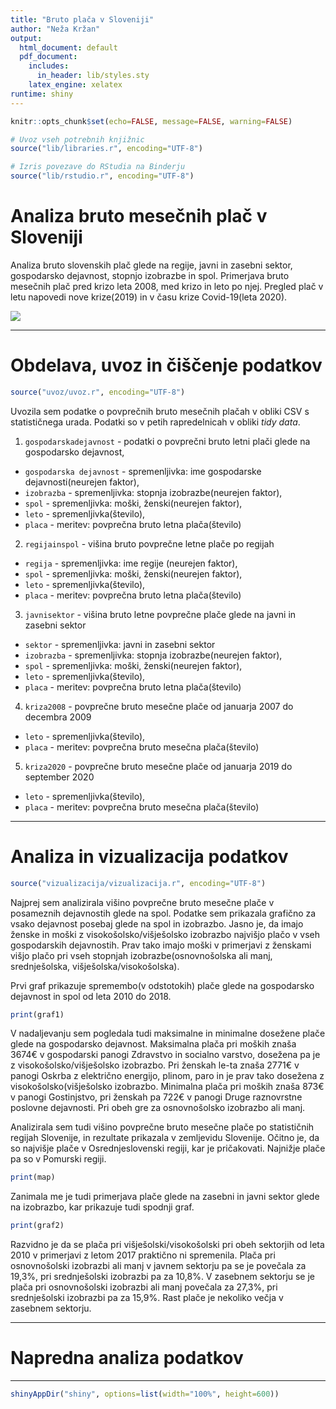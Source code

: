 ```yaml
---
title: "Bruto plača v Sloveniji"
author: "Neža Kržan"
output:
  html_document: default
  pdf_document:
    includes:
      in_header: lib/styles.sty
    latex_engine: xelatex
runtime: shiny
---
```


```r
knitr::opts_chunk$set(echo=FALSE, message=FALSE, warning=FALSE)

# Uvoz vseh potrebnih knjižnic
source("lib/libraries.r", encoding="UTF-8")
```

```r
# Izris povezave do RStudia na Binderju
source("lib/rstudio.r", encoding="UTF-8")
```

# Analiza bruto mesečnih plač v Sloveniji

Analiza bruto slovenskih plač glede na regije, javni in zasebni sektor, gospodarsko dejavnost, stopnjo izobrazbe in spol. Primerjava bruto mesečnih plač pred krizo leta 2008, med krizo in leto po njej. Pregled plač v letu napovedi nove krize(2019) in v času krize Covid-19(leta 2020).

![](slike/payday.jpg)

***

# Obdelava, uvoz in čiščenje podatkov

```r
source("uvoz/uvoz.r", encoding="UTF-8")
```

Uvozila sem podatke o povprečnih bruto mesečnih plačah v obliki CSV s statističnega
urada. Podatki so v petih rapredelnicah v obliki *tidy data*.

1. `gospodarskadejavnost` - podatki o povprečni bruto letni plači glede na gospodarsko dejavnost,
  - `gospodarska dejavnost` - spremenljivka: ime gospodarske dejavnosti(neurejen faktor),
  - `izobrazba` - spremenljivka: stopnja izobrazbe(neurejen faktor),
  - `spol` - spremenljivka: moški, ženski(neurejen faktor),
  - `leto` - spremenljivka(število),
  - `placa` - meritev: povprečna bruto letna plača(število)

2. `regijainspol` - višina bruto povprečne letne plače po regijah 
  - `regija` -  spremenljivka: ime regije (neurejen faktor),
  - `spol` - spremenljivka: moški, ženski(neurejen faktor),
  - `leto` - spremenljivka(število),
  - `placa` - meritev: povprečna bruto letna plača(število)
  
3. `javnisektor` - višina bruto letne povprečne plače glede na javni in zasebni sektor
  - `sektor` - spremenljivka: javni in zasebni sektor
  - `izobrazba` - spremenljivka: stopnja izobrazbe(neurejen faktor),
  - `spol` - spremenljivka: moški, ženski(neurejen faktor),
  - `leto` - spremenljivka(število),
  - `placa` - meritev: povprečna bruto letna plača(število)
  
4. `kriza2008` - povprečne bruto mesečne plače od januarja 2007 do decembra 2009
  - `leto` - spremenljivka(število),
  - `placa` - meritev: povprečna bruto mesečna plača(število)
  
5. `kriza2020` - povprečne bruto mesečne plače od januarja 2019 do september 2020
  - `leto` - spremenljivka(število),
  - `placa` - meritev: povprečna bruto mesečna plača(število)

***

# Analiza in vizualizacija podatkov

```r
source("vizualizacija/vizualizacija.r", encoding="UTF-8")
```

Najprej sem analizirala višino povprečne bruto mesečne plače v posameznih dejavnostih glede na spol. Podatke sem prikazala grafično za vsako dejavnost posebaj glede na spol in izobrazbo. Jasno je, da imajo ženske in moški z visokošolsko/višješolsko izobrazbo najvišjo plačo v vseh gospodarskih dejavnostih. Prav tako imajo moški v primerjavi z ženskami višjo plačo pri vseh stopnjah izobrazbe(osnovnošolska ali manj, srednješolska, višješolska/visokošolska).

Prvi graf prikazuje spremembo(v odstotokih) plače glede na gospodarsko dejavnost in spol od leta 2010 do 2018.

```r
print(graf1)
```

V nadaljevanju sem pogledala tudi maksimalne in minimalne dosežene plače glede na gospodarsko dejavnost. 
Maksimalna plača pri moških znaša 3674€ v gospodarski panogi Zdravstvo in socialno varstvo, dosežena pa je z visokošolsko/višješolsko izobrazbo. Pri ženskah le-ta znaša 2771€ v panogi Oskrba z električno energijo, plinom, paro in je prav tako dosežena z visokošolsko(višješolsko izobrazbo. 
Minimalna plača pri moških znaša 873€ v panogi Gostinjstvo, pri ženskah pa 722€ v panogi Druge raznovrstne poslovne dejavnosti. Pri obeh gre za osnovnošolsko izobrazbo ali manj.

Analizirala sem tudi višino povprečne bruto mesečne plače po statističnih regijah Slovenije, in rezultate prikazala v zemljevidu Slovenije. Očitno je, da so najvišje plače v Osrednjeslovenski regiji, kar je pričakovati. Najnižje plače pa so v Pomurski regiji. 

```r
print(map)
```

Zanimala me je tudi primerjava plače glede na zasebni in javni sektor glede na izobrazbo, kar prikazuje tudi spodnji graf.


```r
print(graf2)
```

Razvidno je da se plača pri višješolski/visokošolski pri obeh sektorjih od leta 2010 v primerjavi z letom 2017 praktično ni spremenila. Plača pri osnovnošolski izobrazbi ali manj  v javnem sektorju pa se je povečala za 19,3%, pri srednješolski izobrazbi pa za 10,8%. V zasebnem sektorju se je plača pri osnovnošolski izobrazbi ali manj povečala za 27,3%, pri srednješolski izobrazbi pa za 15,9%. Rast plače je nekoliko večja v zasebnem sektorju.

***

# Napredna analiza podatkov

***

```r
shinyAppDir("shiny", options=list(width="100%", height=600))
```
